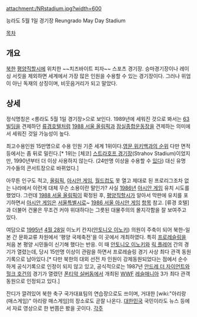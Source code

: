 attachment:/NRstadium.jpg?width=600

능라도 5월 1일 경기장
Reungrado May Day Stadium

[[목차]]
== 개요 ==
[[북한]] [[평양직할시]]에 위치한 ~~치즈바이트 피자~~ 스포츠 경기장. 승마경기장이나 레이싱 서킷을 제외하면 세계에서 가장 많은 인원을 수용할 수 있는 경기장이다. 그러나 위엄이 아닌 독재의 상징이며, 비웃음거리가 되고 말았다.
== 상세 ==
정식명칭은 <릉라도 5월 1일 경기장>으로 보인다. 1989년에 세워진 것으로 봐서는 [[63빌딩]]을 견제하던 [[류경호텔]]처럼 [[1988 서울 올림픽]]과 [[잠실종합운동장]]을 견제하는 의미에서 세워진 것일 가능성이 높다.

최고수용인원 15만명으로 수용 인원 기준 세계 1위이다.[http://en.wikipedia.org/wiki/List_of_stadiums_by_capacity#cite_note-0 영문 위키백과의 순위] 다만 면적 등에서는 좀 뒤로 밀린다.[* 1위는 [체코] [https://en.wikipedia.org/wiki/List_of_closed_stadiums_by_capacity 스트라호프 경기장](Strahov Stadium)이었지만, 1990년부터 더 이상 사용하지 않는다. (24만명 이상을 수용할 수 [http://en.wikipedia.org/wiki/Strahov_Stadium 있다]) 대신 유명 가수들의 콘서트장으로 바뀌었다.]

아무튼 인구도 적고, [[올림픽]], [[아시안 게임]], [[월드컵]]도 못 열고 제대로 된 프로리그조차 없는 나라에서 이런게 대체 무슨 소용이란 말인가? 사실 [[1986년]] [[아시안 게임]] 유치 시도를 했었다. 그런데 [[1988 서울 올림픽]]이 확정된 후, [[평양직할시]]가 알아서 막판에 유치를 포기하면서 [[아시안 게임]]은 [[서울특별시]]로~ [[1986 서울 아시안 게임]] [[항목]] 참고. [류경 호텔]과 더불어 건물은 무조건 커야 위대하다는 그릇된 대물주의의 몰지각함을 잘 보여주고 있다.

여담으로 [[1995년]] [[4월 28일]] 이노키 칸지([[안토니오 이노키]]) 의원이 주축이 되어 북한-일본 간 문화교류 차원에서 '평양 국제축전'을 이 곳에서 개최하였다. 특히 [[프로레슬링]]을 처음 본 평양 시민들이 신기해 했다는 반응. 이 때 [[안토니오 이노키]]와 [[릭 플레어]] 간의 경기가 열렸는데, 당시 15만명 이상이 관람을 하면서 프로레슬링 경기 사상 최다 관객 동원 기록으로 남아있다.[* 다만 북한의 대외 선전 차 인원이 강제동원되었다는 점에서 순수하게 공식기록으로 인정이 되지 않고 있고, 공식적으로는 1987년 [[안드레 더 자이언트]]와 [[헐크 호건]]의 경기가 열렸던 [[폰티악 실버돔]]에서 개최된 [[WWF]] [[레슬매니아]] 3가 최다 관객동원으로 인정되고 있다.]

잔디가 깔려있어 북한 축구 국가대표팀의 연습장으로도 쓰이며, 거대한 [wiki:"아리랑(매스게임)" 아리랑 매스게임]의 장소로도 곧잘 나온다. [[대한민국]] 국민이라도 뉴스 등에서 자료 영상으로 한 번쯤은 봤을 곳이다. 
[[각주]]
